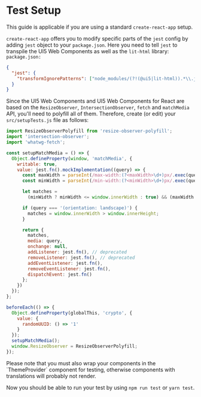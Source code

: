 
<Meta title="Knowledge Base/Test Setup" />

# Test Setup

This guide is applicable if you are using a standard `create-react-app` setup.

`create-react-app` offers you to modify specific parts of the `jest` config by adding `jest` object to your `package.json`.
Here you need to tell `jest` to transpile the UI5 Web Components as well as the `lit-html` library:<br />
`package.json:`

```json
{
  "jest": {
    "transformIgnorePatterns": ["node_modules/(?!(@ui5|lit-html)).*\\.js$"]
  }
}
```

Since the UI5 Web Components and UI5 Web Components for React are based on the `ResizeObserver`, `IntersectionObserver`, `fetch` and `matchMedia` API, you'll need to polyfill all of them.
Therefore, create (or edit) your `src/setupTests.js` file as follows:

```js
import ResizeObserverPolyfill from 'resize-observer-polyfill';
import 'intersection-observer';
import 'whatwg-fetch';

const setupMatchMedia = () => {
  Object.defineProperty(window, 'matchMedia', {
    writable: true,
    value: jest.fn().mockImplementation((query) => {
      const maxWidth = parseInt(/max-width:(?<maxWidth>\d+)px/.exec(query)?.groups?.maxWidth);
      const minWidth = parseInt(/min-width:(?<minWidth>\d+)px/.exec(query)?.groups?.minWidth);

      let matches =
        (minWidth ? minWidth <= window.innerWidth : true) && (maxWidth ? window.innerWidth <= maxWidth : true);

      if (query === '(orientation: landscape)') {
        matches = window.innerWidth > window.innerHeight;
      }

      return {
        matches,
        media: query,
        onchange: null,
        addListener: jest.fn(), // deprecated
        removeListener: jest.fn(), // deprecated
        addEventListener: jest.fn(),
        removeEventListener: jest.fn(),
        dispatchEvent: jest.fn()
      };
    })
  });
};

beforeEach(() => {
  Object.defineProperty(globalThis, 'crypto', {
    value: {
      randomUUID: () => '1'
    }
  });
  setupMatchMedia();
  window.ResizeObserver = ResizeObserverPolyfill;
});
```

<MessageStrip hideCloseButton>
  Please note that you must also wrap your components in the `ThemeProvider` component for testing, otherwise components
  with translations will probably not render.
</MessageStrip>

Now you should be able to run your test by using `npm run test` or `yarn test`.

<div style={{ height: 'var(--_ui5_bar_base_height)' }} />
<Footer style={{ position: 'fixed', bottom: 0, zIndex: 2, maxHeight: 'var(--_ui5_bar_base_height)' }} />
